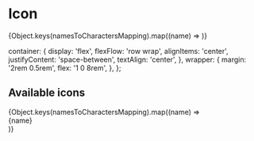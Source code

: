 

<Meta title='Misc|Icon' />

# Icon

<Story name='Default'>
  <Text is='div' paragraph defaultColor>
    {Object.keys(namesToCharactersMapping).map((name) => <Icon key={name} name={name} size='40' /> )}
  </Text>
</Story>

<Props of={Icon} />

  container: {
    display: 'flex',
    flexFlow: 'row wrap',
    alignItems: 'center',
    justifyContent: 'space-between',
    textAlign: 'center',
  },
  wrapper: {
    margin: '2rem 0.5rem',
    flex: '1 0 8rem',
  },
};

## Available icons

<div style={styles.container}>
  {Object.keys(namesToCharactersMapping).map((name) =>
    <div key={name} style={styles.wrapper}>
      <Text is='div'>
        <Icon name={name} size='40' />
      </Text>
      <Text is='div' hintColor>{name}</Text>
    </div>
  )}
</div>

